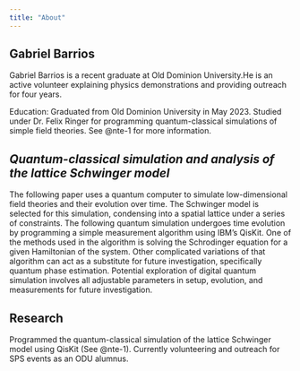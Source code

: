 ---
title: "About"
---

## Gabriel Barrios

Gabriel Barrios is a recent graduate at Old Dominion University.He is an active volunteer explaining physics demonstrations and providing outreach for four years.

Education: Graduated from Old Dominion University in May 2023. Studied under Dr. Felix Ringer for programming quantum-classical simulations of simple field theories. See @nte-1 for more information.

::: {#nte-1 .callout-note collapse="true" icon=false}
## *Quantum-classical simulation and analysis of the lattice Schwinger model*

The following paper uses a quantum computer to simulate low-dimensional field theories and their evolution over time. The Schwinger model is selected for this simulation, condensing into a spatial lattice under a series of constraints. The following quantum simulation undergoes time evolution by programming a simple measurement algorithm using IBM's QisKit. One of the methods used in the algorithm is solving the Schrodinger equation for a given Hamiltonian of the system. Other complicated variations of that algorithm can act as a substitute for future investigation, specifically quantum phase estimation. Potential exploration of digital quantum simulation involves all adjustable parameters in setup, evolution, and measurements for future investigation.
:::

## Research

Programmed the quantum-classical simulation of the lattice Schwinger model using QisKit (See @nte-1). Currently volunteering and outreach for SPS events as an ODU alumnus.
